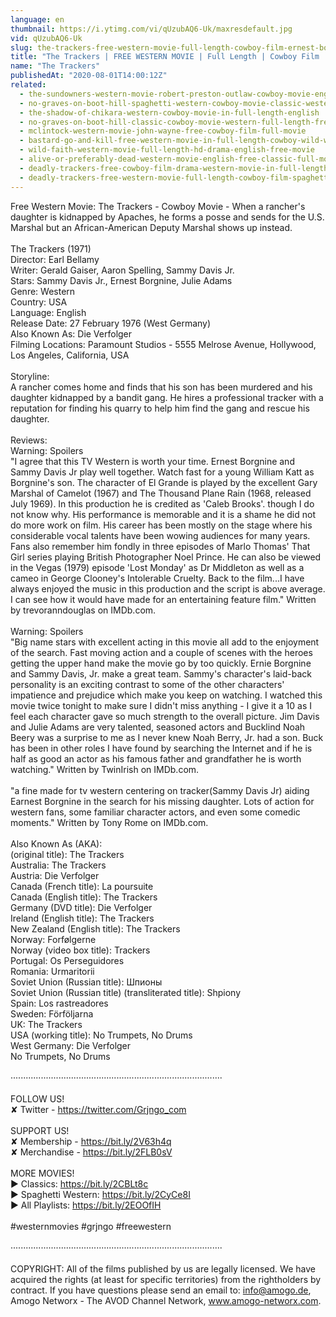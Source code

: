 ```yaml
---
language: en
thumbnail: https://i.ytimg.com/vi/qUzubAQ6-Uk/maxresdefault.jpg
vid: qUzubAQ6-Uk
slug: the-trackers-free-western-movie-full-length-cowboy-film-ernest-borgnine-free-movies
title: "The Trackers | FREE WESTERN MOVIE | Full Length | Cowboy Film | Ernest Borgnine | Free Movies"
name: "The Trackers"
publishedAt: "2020-08-01T14:00:12Z"
related:
  - the-sundowners-western-movie-robert-preston-outlaw-cowboy-movie-english
  - no-graves-on-boot-hill-spaghetti-western-cowboy-movie-classic-western-english
  - the-shadow-of-chikara-western-cowboy-movie-in-full-length-english
  - no-graves-on-boot-hill-classic-cowboy-movie-western-full-length-free-western-movies
  - mclintock-western-movie-john-wayne-free-cowboy-film-full-movie
  - bastard-go-and-kill-free-western-movie-in-full-length-cowboy-wild-west-film
  - wild-faith-western-movie-full-length-hd-drama-english-free-movie
  - alive-or-preferably-dead-western-movie-english-free-classic-full-movie
  - deadly-trackers-free-cowboy-film-drama-western-movie-in-full-length
  - deadly-trackers-free-western-movie-full-length-cowboy-film-spaghetti-western-free-movie
---
```


Free Western Movie: The Trackers - Cowboy Movie - When a rancher's daughter is kidnapped by Apaches, he forms a posse and sends for the U.S. Marshal but an African-American Deputy Marshal shows up instead. <br />
<br />
The Trackers (1971)<br />
Director: Earl Bellamy<br />
Writer: Gerald Gaiser, Aaron Spelling, Sammy Davis Jr.<br />
Stars: Sammy Davis Jr., Ernest Borgnine, Julie Adams <br />
Genre: Western <br />
Country: USA<br />
Language: English<br />
Release Date: 27 February 1976 (West Germany) <br />
Also Known As: Die Verfolger <br />
Filming Locations: Paramount Studios - 5555 Melrose Avenue, Hollywood, Los Angeles, California, USA <br />
<br />
Storyline:<br />
A rancher comes home and finds that his son has been murdered and his daughter kidnapped by a bandit gang. He hires a professional tracker with a reputation for finding his quarry to help him find the gang and rescue his daughter. <br />
<br />
Reviews:<br />
Warning: Spoilers<br />
"I agree that this TV Western is worth your time. Ernest Borgnine and Sammy Davis Jr play well together. Watch fast for a young William Katt as Borgnine's son. The character of El Grande is played by the excellent Gary Marshal of Camelot (1967) and The Thousand Plane Rain (1968, released July 1969). In this production he is credited as 'Caleb Brooks'. though I do not know why. His performance is memorable and it is a shame he did not do more work on film. His career has been mostly on the stage where his considerable vocal talents have been wowing audiences for many years. Fans also remember him fondly in three episodes of Marlo Thomas' That Girl series playing British Photographer Noel Prince. He can also be viewed in the Vegas (1979) episode 'Lost Monday' as Dr Middleton as well as a cameo in George Clooney's Intolerable Cruelty. Back to the film...I have always enjoyed the music in this production and the script is above average. I can see how it would have made for an entertaining feature film." Written by trevoranndouglas on IMDb.com.<br />
<br />
Warning: Spoilers<br />
"Big name stars with excellent acting in this movie all add to the enjoyment of the search. Fast moving action and a couple of scenes with the heroes getting the upper hand make the movie go by too quickly. Ernie Borgnine and Sammy Davis, Jr. make a great team. Sammy's character's laid-back personality is an exciting contrast to some of the other characters' impatience and prejudice which make you keep on watching. I watched this movie twice tonight to make sure I didn't miss anything - I give it a 10 as I feel each character gave so much strength to the overall picture. Jim Davis and Julie Adams are very talented, seasoned actors and Bucklind Noah Beery was a surprise to me as I never knew Noah Berry, Jr. had a son. Buck has been in other roles I have found by searching the Internet and if he is half as good an actor as his famous father and grandfather he is worth watching." Written by TwinIrish on IMDb.com.<br />
<br />
"a fine made for tv western centering on tracker(Sammy Davis Jr) aiding Earnest Borgnine in the search for his missing daughter. Lots of action for western fans, some familiar character actors, and even some comedic moments." Written by Tony Rome on IMDb.com.<br />
<br />
Also Known As (AKA):<br />
(original title): The Trackers<br />
Australia: The Trackers<br />
Austria: Die Verfolger<br />
Canada (French title): La poursuite<br />
Canada (English title): The Trackers<br />
Germany (DVD title): Die Verfolger<br />
Ireland (English title): The Trackers<br />
New Zealand (English title): The Trackers<br />
Norway: Forfølgerne<br />
Norway (video box title): Trackers<br />
Portugal: Os Perseguidores<br />
Romania: Urmaritorii<br />
Soviet Union (Russian title): Шпионы<br />
Soviet Union (Russian title) (transliterated title): Shpiony<br />
Spain: Los rastreadores<br />
Sweden: Förföljarna<br />
UK: The Trackers<br />
USA (working title): No Trumpets, No Drums<br />
West Germany: Die Verfolger<br />
 No Trumpets, No Drums<br />
<br />
····················································································<br />
<br />
FOLLOW US!<br />
✘ Twitter - https://twitter.com/Grjngo_com<br />
<br />
SUPPORT US!<br />
✘ Membership - https://bit.ly/2V63h4q<br />
✘ Merchandise - https://bit.ly/2FLB0sV<br />
<br />
MORE MOVIES! <br />
► Classics: https://bit.ly/2CBLt8c <br />
► Spaghetti Western: https://bit.ly/2CyCe8I <br />
► All Playlists: https://bit.ly/2EOOfIH <br />
<br />
#westernmovies #grjngo #freewestern<br />
<br />
····················································································<br />
<br />
COPYRIGHT: All of the films published by us are legally licensed. We have acquired the rights (at least for specific territories) from the rightholders by contract. If you have questions please send an email to: info@amogo.de, Amogo Networx - The AVOD Channel Network, www.amogo-networx.com.
